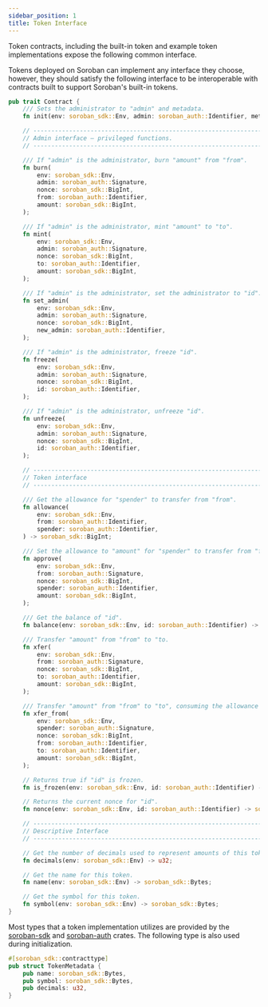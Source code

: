 ```yaml
---
sidebar_position: 1
title: Token Interface
---
```


Token contracts, including the built-in token and example token implementations
expose the following common interface.

Tokens deployed on Soroban can implement any interface they choose, however,
they should satisfy the following interface to be interoperable with contracts
built to support Soroban's built-in tokens.

```rust
pub trait Contract {
    /// Sets the administrator to "admin" and metadata.
    fn init(env: soroban_sdk::Env, admin: soroban_auth::Identifier, metadata: TokenMetadata);

    // --------------------------------------------------------------------------------
    // Admin interface – privileged functions.
    // --------------------------------------------------------------------------------

    /// If "admin" is the administrator, burn "amount" from "from".
    fn burn(
        env: soroban_sdk::Env,
        admin: soroban_auth::Signature,
        nonce: soroban_sdk::BigInt,
        from: soroban_auth::Identifier,
        amount: soroban_sdk::BigInt,
    );

    /// If "admin" is the administrator, mint "amount" to "to".
    fn mint(
        env: soroban_sdk::Env,
        admin: soroban_auth::Signature,
        nonce: soroban_sdk::BigInt,
        to: soroban_auth::Identifier,
        amount: soroban_sdk::BigInt,
    );

    /// If "admin" is the administrator, set the administrator to "id".
    fn set_admin(
        env: soroban_sdk::Env,
        admin: soroban_auth::Signature,
        nonce: soroban_sdk::BigInt,
        new_admin: soroban_auth::Identifier,
    );

    /// If "admin" is the administrator, freeze "id".
    fn freeze(
        env: soroban_sdk::Env,
        admin: soroban_auth::Signature,
        nonce: soroban_sdk::BigInt,
        id: soroban_auth::Identifier,
    );

    /// If "admin" is the administrator, unfreeze "id".
    fn unfreeze(
        env: soroban_sdk::Env,
        admin: soroban_auth::Signature,
        nonce: soroban_sdk::BigInt,
        id: soroban_auth::Identifier,
    );

    // --------------------------------------------------------------------------------
    // Token interface
    // --------------------------------------------------------------------------------

    /// Get the allowance for "spender" to transfer from "from".
    fn allowance(
        env: soroban_sdk::Env,
        from: soroban_auth::Identifier,
        spender: soroban_auth::Identifier,
    ) -> soroban_sdk::BigInt;

    /// Set the allowance to "amount" for "spender" to transfer from "from".
    fn approve(
        env: soroban_sdk::Env,
        from: soroban_auth::Signature,
        nonce: soroban_sdk::BigInt,
        spender: soroban_auth::Identifier,
        amount: soroban_sdk::BigInt,
    );

    /// Get the balance of "id".
    fn balance(env: soroban_sdk::Env, id: soroban_auth::Identifier) -> soroban_sdk::BigInt;

    /// Transfer "amount" from "from" to "to.
    fn xfer(
        env: soroban_sdk::Env,
        from: soroban_auth::Signature,
        nonce: soroban_sdk::BigInt,
        to: soroban_auth::Identifier,
        amount: soroban_sdk::BigInt,
    );

    /// Transfer "amount" from "from" to "to", consuming the allowance of "spender".
    fn xfer_from(
        env: soroban_sdk::Env,
        spender: soroban_auth::Signature,
        nonce: soroban_sdk::BigInt,
        from: soroban_auth::Identifier,
        to: soroban_auth::Identifier,
        amount: soroban_sdk::BigInt,
    );

    // Returns true if "id" is frozen.
    fn is_frozen(env: soroban_sdk::Env, id: soroban_auth::Identifier) -> bool;

    // Returns the current nonce for "id".
    fn nonce(env: soroban_sdk::Env, id: soroban_auth::Identifier) -> soroban_sdk::BigInt;

    // --------------------------------------------------------------------------------
    // Descriptive Interface
    // --------------------------------------------------------------------------------

    // Get the number of decimals used to represent amounts of this token.
    fn decimals(env: soroban_sdk::Env) -> u32;

    // Get the name for this token.
    fn name(env: soroban_sdk::Env) -> soroban_sdk::Bytes;

    // Get the symbol for this token.
    fn symbol(env: soroban_sdk::Env) -> soroban_sdk::Bytes;
}
```

Most types that a token implementation utilizes are provided by the
[soroban-sdk] and [soroban-auth] crates. The following type is also used during
initialization.

```rust
#[soroban_sdk::contracttype]
pub struct TokenMetadata {
    pub name: soroban_sdk::Bytes,
    pub symbol: soroban_sdk::Bytes,
    pub decimals: u32,
}
```

[soroban-sdk]: ../SDKs/rust
[soroban-auth]: ../SDKs/rust-auth
